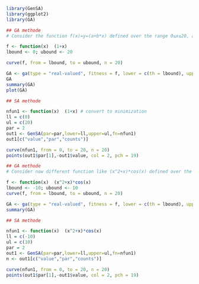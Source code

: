 


```{r}

library(GenSA)
library(ggplot2)
library(GA)

```



```{r}

## GA methode
# Consider the function f(x)=y=(a+b*x) defined over the range 0≤x≤20, a & b equal to 1:

f <- function(x)  (1+x)
lbound <- 0; ubound <- 20

curve(f, from = lbound, to = ubound, n = 20)

GA <- ga(type = "real-valued", fitness = f, lower = c(th = lbound), upper = ubound)
GA
summary(GA)
plot(GA)


```



```{r}
## SA methode

nfun1 <- function(x)  (1+x) # convert to minimization
ll = c(0)
ul = c(20)
par = 2
out1 <- GenSA(par=par,lower=ll,upper=ul,fn=nfun1)
out1[c("value","par","counts")]

curve(nfun1, from = 0, to = 20, n = 20)
points(out1$par[1],-out1$value, col = 2, pch = 19)


```



```{r}
## GA methode
# Consider now different function like (x^2+x)*cos(x) defined over the range 0≤x≤20, a & b equal to 1:

f <- function(x)  (x^2+x)*cos(x)
lbound <- -10; ubound <- 10
curve(f, from = lbound, to = ubound, n = 20)

GA <- ga(type = "real-valued", fitness = f, lower = c(th = lbound), upper = ubound)
summary(GA)


```



```{r}
## SA methode

nfun1 <- function(x)  (x^2+x)*cos(x) 
ll = c(-10)
ul = c(10)
par = 2
out1 <- GenSA(par=par,lower=ll,upper=ul,fn=nfun1)
n <- out1[c("value","par","counts")]

curve(nfun1, from = 0, to = 20, n = 20)
points(out1$par[1],-out1$value, col = 2, pch = 19)

```











